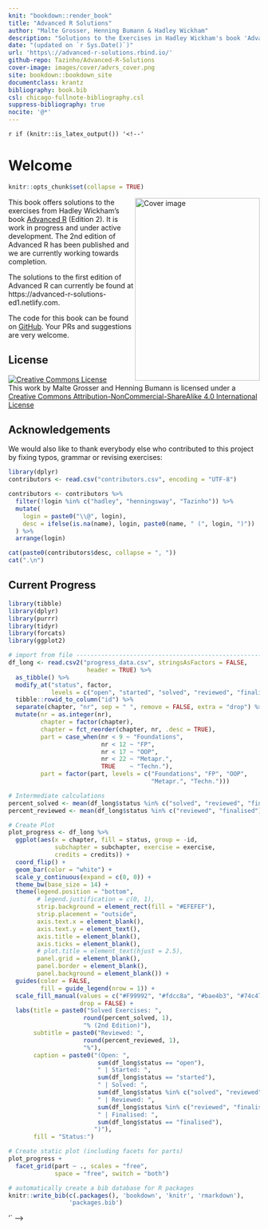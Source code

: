 ```yaml
---
knit: "bookdown::render_book"
title: "Advanced R Solutions"
author: "Malte Grosser, Henning Bumann & Hadley Wickham"
description: "Solutions to the Exercises in Hadley Wickham's book 'Advanced R'."
date: "(updated on `r Sys.Date()`)"
url: 'https\://advanced-r-solutions.rbind.io/'
github-repo: Tazinho/Advanced-R-Solutions
cover-image: images/cover/advrs_cover.png
site: bookdown::bookdown_site
documentclass: krantz
bibliography: book.bib
csl: chicago-fullnote-bibliography.csl
suppress-bibliography: true
nocite: '@*'
---
```


`r if (knitr::is_latex_output()) '<!--'` 

# Welcome {-}

```r
knitr::opts_chunk$set(collapse = TRUE)  
```

<img src="images/cover/advrs_cover.png" width="250" height="366" align="right" alt="Cover image" />

This book offers solutions to the exercises from Hadley Wickham's book [Advanced R](https://adv-r.hadley.nz/) (Edition 2). It is work in progress and under active development. The 2nd edition of Advanced R has been published and we are currently working towards completion.

The solutions to the first edition of Advanced R can currently be found at https://advanced-r-solutions-ed1.netlify.com.

The code for this book can be found on [GitHub](https://github.com/Tazinho/Advanced-R-Solutions.git). Your PRs and suggestions are very welcome. 

## License {-}

<a rel="license" href="http://creativecommons.org/licenses/by-nc-sa/4.0/"><img alt="Creative Commons License" style="border-width:0" src="https://i.creativecommons.org/l/by-nc-sa/4.0/88x31.png" /></a><br />This work by Malte Grosser and Henning Bumann is licensed under a <a rel="license" href="http://creativecommons.org/licenses/by-nc-sa/4.0/">Creative Commons Attribution-NonCommercial-ShareAlike 4.0 International License</a>

## Acknowledgements {-}

We would also like to thank everybody else who contributed to this project by fixing typos, grammar or revising exercises:

```r
library(dplyr)
contributors <- read.csv("contributors.csv", encoding = "UTF-8")

contributors <- contributors %>% 
  filter(!login %in% c("hadley", "henningsway", "Tazinho")) %>% 
  mutate(
    login = paste0("\\@", login),
    desc = ifelse(is.na(name), login, paste0(name, " (", login, ")"))
  ) %>% 
  arrange(login)

cat(paste0(contributors$desc, collapse = ", "))
cat(".\n")
```

## Current Progress {-}

```r
library(tibble)
library(dplyr)
library(purrr)
library(tidyr)
library(forcats)
library(ggplot2)

# import from file --------------------------------------------------------
df_long <- read.csv2("progress_data.csv", stringsAsFactors = FALSE, 
                      header = TRUE) %>% 
  as_tibble() %>% 
  modify_at("status", factor,
            levels = c("open", "started", "solved", "reviewed", "finalised")) %>% 
  tibble::rowid_to_column("id") %>% 
  separate(chapter, "nr", sep = " ", remove = FALSE, extra = "drop") %>% 
  mutate(nr = as.integer(nr), 
         chapter = factor(chapter),
         chapter = fct_reorder(chapter, nr, .desc = TRUE),
         part = case_when(nr < 9 ~ "Foundations",
                          nr < 12 ~ "FP",
                          nr < 17 ~ "OOP",
                          nr < 22 ~ "Metapr.",
                          TRUE    ~ "Techn."),
         part = factor(part, levels = c("Foundations", "FP", "OOP",
                                        "Metapr.", "Techn.")))

# Intermediate calculations
percent_solved <- mean(df_long$status %in% c("solved", "reviewed", "finalised"), na.rm = TRUE) * 100
percent_reviewed <- mean(df_long$status %in% c("reviewed", "finalised"), na.rm = TRUE) * 100

# Create Plot
plot_progress <- df_long %>% 
  ggplot(aes(x = chapter, fill = status, group = -id,
             subchapter = subchapter, exercise = exercise,
             credits = credits)) +
  coord_flip() +
  geom_bar(color = "white") +
  scale_y_continuous(expand = c(0, 0)) +
  theme_bw(base_size = 14) +
  theme(legend.position = "bottom",
        # legend.justification = c(0, 1),
        strip.background = element_rect(fill = "#EFEFEF"),
        strip.placement = "outside",
        axis.text.x = element_blank(),
        axis.text.y = element_text(),
        axis.title = element_blank(),
        axis.ticks = element_blank(),
        # plot.title = element_text(hjust = 2.5),
        panel.grid = element_blank(),
        panel.border = element_blank(),
        panel.background = element_blank()) +
  guides(color = FALSE,
         fill = guide_legend(nrow = 1)) +
  scale_fill_manual(values = c("#F99992", "#fdcc8a", "#bae4b3", "#74c476", "#238b45"),
                    drop = FALSE) +
  labs(title = paste0("Solved Exercises: ",
                     round(percent_solved, 1),
                     "% (2nd Edition)"),
       subtitle = paste0("Reviewed: ",
                     round(percent_reviewed, 1),
                     "%"),
       caption = paste0("(Open: ",
                         sum(df_long$status == "open"),
                         " | Started: ",
                         sum(df_long$status == "started"),
                         " | Solved: ",
                         sum(df_long$status %in% c("solved", "reviewed", "finalised")),
                         " | Reviewed: ",
                         sum(df_long$status %in% c("reviewed", "finalised")),
                         " | Finalised: ",
                         sum(df_long$status == "finalised"),
                        ")"),
       fill = "Status:")

# Create static plot (including facets for parts)
plot_progress + 
  facet_grid(part ~ ., scales = "free",
             space = "free", switch = "both")
```

```r
# automatically create a bib database for R packages
knitr::write_bib(c(.packages(), 'bookdown', 'knitr', 'rmarkdown'),
                 'packages.bib')
```

<!-- `r if (knitr::is_latex_output()) '-->'` -->
